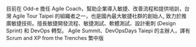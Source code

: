 目前在 Odd-e 擔任 Agile Coach，幫助企業導入敏捷、改善流程和提供培訓，台灣 Agile Tour Taipei 的組織者之一，也是國內最大敏捷社群的創始人, 致力於推廣敏捷技術。擅長敏捷開發流程、敏捷測試、軟體測試、設計衝刺 (Design Sprint) 和 DevOps 轉型。
Agile Summit、DevOpsDays Taiepi 的主辦人，譯有 Scrum and XP from the Trenches 繁中版
